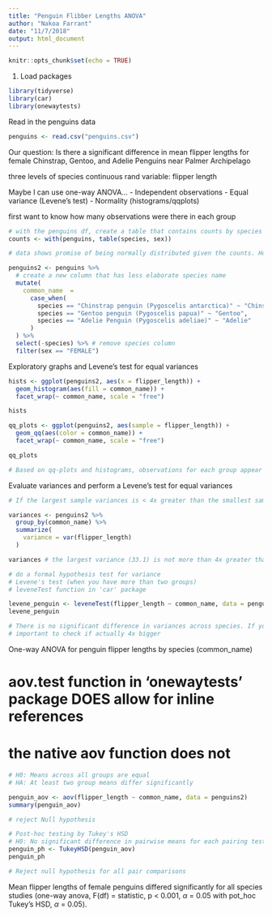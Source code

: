 ```yaml
---
title: "Penguin Flibber Lengths ANOVA"
author: "Nakoa Farrant"
date: "11/7/2018"
output: html_document
---
```


```r
knitr::opts_chunk$set(echo = TRUE)
```

1. Load packages
```r
library(tidyverse)
library(car)
library(onewaytests)
```

Read in the penguins data
```r
penguins <- read.csv("penguins.csv")
```

Our question: Is there a significant difference in mean flipper lengths for female Chinstrap, Gentoo, and Adelie Penguins near Palmer Archipelago

three levels of species
continuous rand variable: flipper length

Maybe I can use one-way ANOVA...
- Independent observations
- Equal variance (Levene's test)
- Normality (histograms/qqplots)

first want to know how many observations were there in each group

```r
# with the penguins df, create a table that contains counts by species and sex
counts <- with(penguins, table(species, sex))

# data shows promise of being normally distributed given the counts. However, still need to do basic data analysis

penguins2 <- penguins %>% 
  # create a new column that has less elaborate species name
  mutate(
    common_name  = 
      case_when(
        species == "Chinstrap penguin (Pygoscelis antarctica)" ~ "Chinstrap",
        species == "Gentoo penguin (Pygoscelis papua)" ~ "Gentoo",
        species == "Adelie Penguin (Pygoscelis adeliae)" ~ "Adelie"
      )
  ) %>% 
  select(-species) %>% # remove species column
  filter(sex == "FEMALE")
```

Exploratory graphs and Levene's test for equal variances

```r

hists <- ggplot(penguins2, aes(x = flipper_length)) +
  geom_histogram(aes(fill = common_name)) +
  facet_wrap(~ common_name, scale = "free")

hists

qq_plots <- ggplot(penguins2, aes(sample = flipper_length)) +
  geom_qq(aes(color = common_name)) +
  facet_wrap(~ common_name, scale = "free")

qq_plots

# Based on qq-plots and histograms, observations for each group appear normally distributed. Also, n > 30 for all groups, so means will be normally distributed by CLT.
```
Evaluate variances and perform a Levene's test for equal variances

```r
# If the largest sample variances is < 4x greater than the smallest sample variance, then these are "close enough" to consider variances equal

variances <- penguins2 %>% 
  group_by(common_name) %>% 
  summarize(
    variance = var(flipper_length)
  )

variances # the largest variance (33.1) is not more than 4x greater than the smallest variance (15.2)

# do a formal hypothesis test for variance
# Levene's test (when you have more than two groups)
# leveneTest function in 'car' package

levene_penguin <- leveneTest(flipper_length ~ common_name, data = penguins2)
levene_penguin

# There is no significant difference in variances across species. If you have a very large sample size, you would get a significant difference in variances so it's a
# important to check if actually 4x bigger
```

One-way ANOVA for penguin flipper lengths by species (common_name)

# aov.test function in 'onewaytests' package DOES allow for inline references
# the native aov function does not
```r
# H0: Means across all groups are equal
# HA: At least two group means differ significantly

penguin_aov <- aov(flipper_length ~ common_name, data = penguins2)
summary(penguin_aov)

# reject Null hypothesis

# Post-hoc testing by Tukey's HSD
# H0: No significant difference in pairwise means for each pairing tested
penguin_ph <- TukeyHSD(penguin_aov)
penguin_ph

# Reject null hypothesis for all pair comparisons


```

Mean flipper lengths of female penguins differed significantly for all species studies (one-way anova, F(df) = statistic, p < 0.001, $\alpha$ = 0.05 with pot_hoc Tukey's HSD, $\alpha$ = 0.05).

